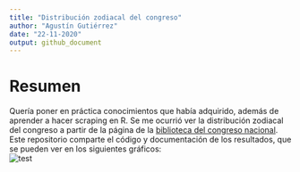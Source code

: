 ```yaml
---
title: "Distribución zodiacal del congreso"
author: "Agustín Gutiérrez"
date: "22-11-2020"
output: github_document
---
```

# Resumen
Quería poner en práctica conocimientos que había adquirido, además de aprender a hacer scraping en R. Se me ocurrió ver la distribución zodiacal del congreso a partir de la página de la [biblioteca del congreso nacional](https://www.bcn.cl/index_html). Este repositorio comparte el código y documentación de los resultados, que se pueden ver en los siguientes gráficos:  
![test](senado.png)

